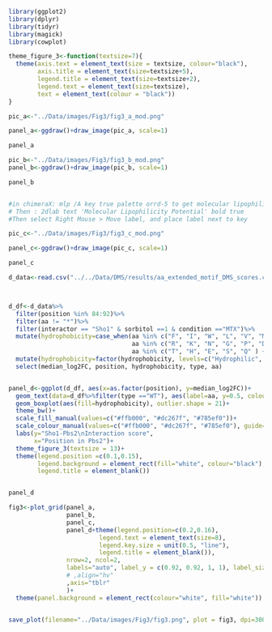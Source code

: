 
```{r}
library(ggplot2)
library(dplyr)
library(tidyr)
library(magick)
library(cowplot)

theme_figure_3<-function(textsize=7){
  theme(axis.text = element_text(size = textsize, colour="black"),
        axis.title = element_text(size=textsize+5),
        legend.title = element_text(size=textsize+2),
        legend.text = element_text(size=textsize),
        text = element_text(colour = "black"))
}


```



```{r}
pic_a<-"../Data/images/Fig3/fig3_a_mod.png"

panel_a<-ggdraw()+draw_image(pic_a, scale=1)

panel_a
```

```{r}
pic_b<-"../Data/images/Fig3/fig3_b_mod.png"
panel_b<-ggdraw()+draw_image(pic_b, scale=1)

panel_b


#in chimeraX: mlp /A key true palette orrd-5 to get molecular lipophilicity potential map
# Then : 2dlab text 'Molecular Lipophilicity Potential' bold true
#Then select Right Mouse > Move label, and place label next to key
```

```{r}

pic_c<-"../Data/images/Fig3/fig3_c_mod.png"

panel_c<-ggdraw()+draw_image(pic_c, scale=1)

panel_c

```

```{r}
d_data<-read.csv("../../Data/DMS/results/aa_extended_motif_DMS_scores.csv")



d_df<-d_data%>%
  filter(position %in% 84:92)%>%
  filter(aa != "*")%>%
  filter(interactor == "Sho1" & sorbitol ==1 & condition =="MTX")%>%
  mutate(hydrophobicity=case_when(aa %in% c("F", "I", "W", "L", "V", "M", "Y", "C", "A")~"Hydrophobic",
                                  aa %in% c("R", "K", "N", "G", "P", "D")~ "Hydrophilic",
                                  aa %in% c("T", "H", "E", "S", "Q" ) ~ "Neutral"))%>%
  mutate(hydrophobicity=factor(hydrophobicity, levels=c("Hydrophilic", "Neutral", "Hydrophobic")))%>% #Order for plot
  select(median_log2FC, position, hydrophobicity, type, aa)


panel_d<-ggplot(d_df, aes(x=as.factor(position), y=median_log2FC))+
  geom_text(data=d_df%>%filter(type =="WT"), aes(label=aa, y=0.5, colour=hydrophobicity), fontface="bold")+
  geom_boxplot(aes(fill=hydrophobicity), outlier.shape = 21)+
  theme_bw()+
  scale_fill_manual(values=c("#ffb000", "#dc267f", "#785ef0"))+
  scale_colour_manual(values=c("#ffb000", "#dc267f", "#785ef0"), guide="none")+
  labs(y="Sho1-Pbs2\nInteraction score",
       x="Position in Pbs2")+
  theme_figure_3(textsize = 13)+
  theme(legend.position =c(0.1,0.15),
        legend.background = element_rect(fill="white", colour="black"),
        legend.title = element_blank())


panel_d

```


```{r}

fig3<-plot_grid(panel_a,
                panel_b,
                panel_c,
                panel_d+theme(legend.position=c(0.2,0.16),
                         legend.text = element_text(size=8),
                         legend.key.size = unit(0.5, "line"),
                         legend.title = element_blank()),
                nrow=2, ncol=2,
                labels="auto", label_y = c(0.92, 0.92, 1, 1), label_size=20, label_colour="black"#,
                # ,align="hv"
                ,axis="tblr"
                )+
  theme(panel.background = element_rect(colour="white", fill="white"))


save_plot(filename="../Data/images/Fig3/fig3.png", plot = fig3, dpi=300, ncol=2, nrow=2,  base_width=4, base_height=2.5)

```




